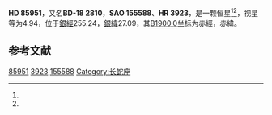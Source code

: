 {{Starbox begin
| name = HD 85951
}}
{{Starbox observe
| epoch = [[J2000.0|J2000.0]]
| constell = {{長蛇座}}<ref name=SIMBAD>{{cite web
 | url=http://simbad.u-strasbg.fr/simbad/sim-id?Ident=HR+3923
 | title =Pulsating variable Star
 | publisher=Centre de Données astronomiques de Strasbourg
 | work=SIMBAD
 | accessdate=2012-07-13}}</ref><ref name=DATA>{{cite web
 | url=http://vizier.u-strasbg.fr/viz-bin/VizieR-5?-out.add=.&-source=5050&-corr=PK=HR&-out.max=9999&HR=3923
 | title=VizieR Detailed Page
 | accessdate=2012-07-13
 | archive-date=2016-03-04
 | archive-url=https://web.archive.org/web/20160304232215/http://vizier.u-strasbg.fr/viz-bin/VizieR-5?-out.add=.&-source=5050&-corr=PK=HR&-out.max=9999&HR=3923
 | dead-url=no
 }}</ref>
| 星官 = 
| ra = {{RA|9|54|52.2}}<ref name=SIMBAD /><ref name=DATA />
| dec = {{DEC|-19|0|34}}<ref name=SIMBAD /><ref name=DATA />
| appmag_v = 4.94<ref name=SIMBAD /><ref name=DATA />
}}
{{Starbox character
| class = M1III<ref name=SIMBAD /><ref name=DATA />
| b-v = 1.57<ref name=SIMBAD /><ref name=DATA />
| u-b = 1.93<ref name=SIMBAD /><ref name=DATA />
| r-i = 0.74E<ref name=SIMBAD /><ref name=DATA />
| variable = 
}}
{{Starbox astrometry
| radial_v = 1.93
| prop_mo_ra = 50
| parallax = 0.011
| p_error = 
}}
{{Starbox catalog
| names =BD-18 2810，[[SAO星表|SAO]] 155588，[[HD星表|HD]] 85951，[[HR星表|HR]] 3923}}
{{Starbox reference |Simbad=HR+3923}}
{{Starbox end}}

'''HD 85951'''，又名'''BD-18 2810'''，'''SAO 155588'''、'''HR 3923'''，是一颗恒星<ref name=SIMBAD /><ref name=DATA />，视星等为4.94，位于[[銀道座標系|銀經]]255.24，[[銀道座標系|銀緯]]27.09，其[[B1900.0|B1900.0]]坐标为赤經{{RA|9|50|9.2}}，赤緯{{DEC|-18|27.09|8}}。

== 参考文献 ==
{{reflist}}

{{star-stub}}

[[Category:HD和HDE天體|85951]]
[[Category:HR天體|3923]]
[[Category:SAO天體|155588]]
[[Category:长蛇座|Category:长蛇座]]